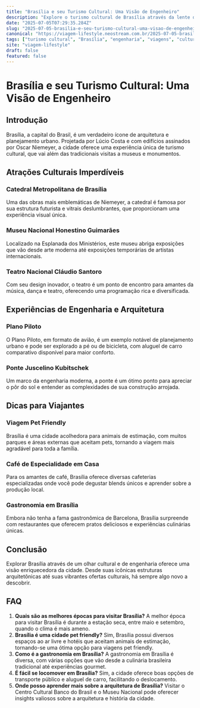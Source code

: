 ```yaml
---
title: "Brasília e seu Turismo Cultural: Uma Visão de Engenheiro"
description: "Explore o turismo cultural de Brasília através da lente de um engenheiro, descobrindo atrações culturais, dicas de viagem e experiências únicas."
date: "2025-07-05T07:29:35.284Z"
slug: "2025-07-05-brasilia-e-seu-turismo-cultural-uma-visao-de-engenheiro"
canonical: "https://viagem-lifestyle.neostream.com.br/2025-07-05-brasilia-e-seu-turismo-cultural-uma-visao-de-engenheiro"
tags: ["turismo cultural", "Brasília", "engenharia", "viagens", "cultura"]
site: "viagem-lifestyle"
draft: false
featured: false
---
```


# Brasília e seu Turismo Cultural: Uma Visão de Engenheiro

## Introdução
Brasília, a capital do Brasil, é um verdadeiro ícone de arquitetura e planejamento urbano. Projetada por Lúcio Costa e com edifícios assinados por Oscar Niemeyer, a cidade oferece uma experiência única de turismo cultural, que vai além das tradicionais visitas a museus e monumentos.

## Atrações Culturais Imperdíveis
### Catedral Metropolitana de Brasília
Uma das obras mais emblemáticas de Niemeyer, a catedral é famosa por sua estrutura futurista e vitrais deslumbrantes, que proporcionam uma experiência visual única.

### Museu Nacional Honestino Guimarães
Localizado na Esplanada dos Ministérios, este museu abriga exposições que vão desde arte moderna até exposições temporárias de artistas internacionais.

### Teatro Nacional Cláudio Santoro
Com seu design inovador, o teatro é um ponto de encontro para amantes da música, dança e teatro, oferecendo uma programação rica e diversificada.

## Experiências de Engenharia e Arquitetura
### Plano Piloto
O Plano Piloto, em formato de avião, é um exemplo notável de planejamento urbano e pode ser explorado a pé ou de bicicleta, com aluguel de carro comparativo disponível para maior conforto.

### Ponte Juscelino Kubitschek
Um marco da engenharia moderna, a ponte é um ótimo ponto para apreciar o pôr do sol e entender as complexidades de sua construção arrojada.

## Dicas para Viajantes
### Viagem Pet Friendly
Brasília é uma cidade acolhedora para animais de estimação, com muitos parques e áreas externas que aceitam pets, tornando a viagem mais agradável para toda a família.

### Café de Especialidade em Casa
Para os amantes de café, Brasília oferece diversas cafeterias especializadas onde você pode degustar blends únicos e aprender sobre a produção local.

### Gastronomia em Brasília
Embora não tenha a fama gastronômica de Barcelona, Brasília surpreende com restaurantes que oferecem pratos deliciosos e experiências culinárias únicas.

## Conclusão
Explorar Brasília através de um olhar cultural e de engenharia oferece uma visão enriquecedora da cidade. Desde suas icônicas estruturas arquitetônicas até suas vibrantes ofertas culturais, há sempre algo novo a descobrir.

## FAQ
1. **Quais são as melhores épocas para visitar Brasília?**
   A melhor época para visitar Brasília é durante a estação seca, entre maio e setembro, quando o clima é mais ameno.
2. **Brasília é uma cidade pet friendly?**
   Sim, Brasília possui diversos espaços ao ar livre e hotéis que aceitam animais de estimação, tornando-se uma ótima opção para viagens pet friendly.
3. **Como é a gastronomia em Brasília?**
   A gastronomia em Brasília é diversa, com várias opções que vão desde a culinária brasileira tradicional até experiências gourmet.
4. **É fácil se locomover em Brasília?**
   Sim, a cidade oferece boas opções de transporte público e aluguel de carro, facilitando o deslocamento.
5. **Onde posso aprender mais sobre a arquitetura de Brasília?**
   Visitar o Centro Cultural Banco do Brasil e o Museu Nacional pode oferecer insights valiosos sobre a arquitetura e história da cidade.